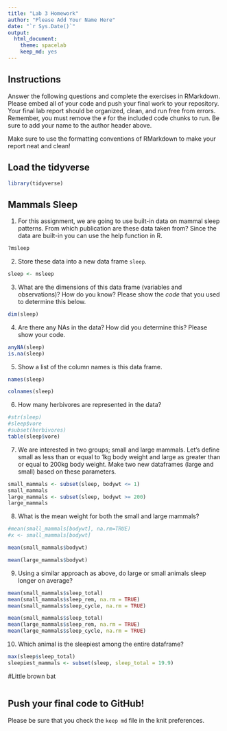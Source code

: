 ```yaml
---
title: "Lab 3 Homework"
author: "Please Add Your Name Here"
date: "`r Sys.Date()`"
output:
  html_document: 
    theme: spacelab
    keep_md: yes
---
```


## Instructions
Answer the following questions and complete the exercises in RMarkdown. Please embed all of your code and push your final work to your repository. Your final lab report should be organized, clean, and run free from errors. Remember, you must remove the `#` for the included code chunks to run. Be sure to add your name to the author header above.  

Make sure to use the formatting conventions of RMarkdown to make your report neat and clean!  

## Load the tidyverse
```r
library(tidyverse)
```

## Mammals Sleep
1. For this assignment, we are going to use built-in data on mammal sleep patterns. From which publication are these data taken from? Since the data are built-in you can use the help function in R.
```r
?msleep
```

2. Store these data into a new data frame `sleep`.
```r
sleep <- msleep
```

3. What are the dimensions of this data frame (variables and observations)? How do you know? Please show the *code* that you used to determine this below.  
```r
dim(sleep)
```

4. Are there any NAs in the data? How did you determine this? Please show your code.  
```r
anyNA(sleep)
is.na(sleep)
```

5. Show a list of the column names is this data frame.
```r
names(sleep)
```
```r
colnames(sleep)
```

6. How many herbivores are represented in the data?  
```r
#str(sleep)
#sleep$vore
#subset(herbivores)
table(sleep$vore)
```


7. We are interested in two groups; small and large mammals. Let's define small as less than or equal to 1kg body weight and large as greater than or equal to 200kg body weight. Make two new dataframes (large and small) based on these parameters.
```r
small_mammals <- subset(sleep, bodywt <= 1)
small_mammals
large_mammals <- subset(sleep, bodywt >= 200)
large_mammals
```

8. What is the mean weight for both the small and large mammals?
```r
#mean(small_mammals[bodywt], na.rm=TRUE)
#x <- small_mammals[bodywt]

mean(small_mammals$bodywt)
```
```r
mean(large_mammals$bodywt)
```


9. Using a similar approach as above, do large or small animals sleep longer on average?  
```r
mean(small_mammals$sleep_total)
mean(small_mammals$sleep_rem, na.rm = TRUE)
mean(small_mammals$sleep_cycle, na.rm = TRUE)
```

```r
mean(small_mammals$sleep_total)
mean(large_mammals$sleep_rem, na.rm = TRUE)
mean(large_mammals$sleep_cycle, na.rm = TRUE)
```

10. Which animal is the sleepiest among the entire dataframe?
```r
max(sleep$sleep_total)
sleepiest_mammals <- subset(sleep, sleep_total = 19.9)
```
#Little brown bat

```r

```

## Push your final code to GitHub!
Please be sure that you check the `keep md` file in the knit preferences.   